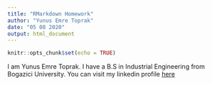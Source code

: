 ```yaml
---
title: "RMarkdown Homework"
author: "Yunus Emre Toprak"
date: "05 08 2020"
output: html_document
---
```


```r
knitr::opts_chunk$set(echo = TRUE)
```
I am Yunus Emre Toprak. I have a B.S in Industrial Engineering from Bogazici University.
You can visit my linkedin profile [here](https://www.linkedin.com/in/yunus-emre-toprak-655372175/)
